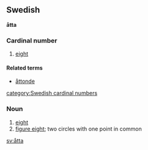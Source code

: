 ==Swedish==
'''åtta'''
===Cardinal number===
#[[eight]]
====Related terms====
*[[åttonde]]
[[category:Swedish cardinal numbers]]
===Noun===
#[[eight]]
#[[figure eight]]; two circles with one point in common

[[sv:åtta]]